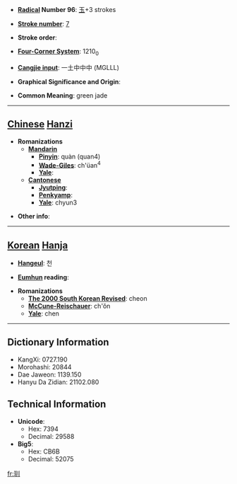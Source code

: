 * '''[[Wiktionary:Chinese radical index| Radical]] Number 96''': [[Wiktionary:Chinese radical index 玉|玉]]+3 strokes

* '''[[Wiktionary:Chinese total strokes index|Stroke number]]''': [[Wiktionary:Chinese total strokes index 7|7]]

* '''Stroke order''': 

* '''[[Wiktionary:Chinese four corner index|Four-Corner System]]''': 1210<sub>0</sub>

* '''[[Wiktionary:Chinese Cangjie index|Cangjie input]]''': 一土中中中 (MGLLL)

* '''Graphical Significance and Origin''': 

* '''Common Meaning''': green jade

----

== [[Chinese]] [[Hanzi]] ==

* '''Romanizations'''
** '''[[Mandarin]]'''
*** '''[[Pinyin]]''': quàn (quan4)
*** '''[[Wade-Giles]]''': ch'üan<sup>4</sup>
*** '''[[Yale]]''': 
** '''[[Cantonese]]'''
*** '''[[Jyutping]]''':
*** '''[[Penkyamp]]''': 
*** '''[[Yale]]''': chyun3

* '''Other info''': 

----

== [[Korean]] [[Hanja]] ==

* '''[[Hangeul]]''': 천

* '''[[Eumhun]] reading''': 

* '''Romanizations'''
** '''[[The 2000 South Korean Revised Romanization|The 2000 South Korean Revised]]''': cheon
** '''[[McCune-Reischauer]]''': ch'ŏn
** '''[[Yale]]''': chen

----

== Dictionary Information ==

* KangXi: 0727.190
* Morohashi: 20844
* Dae Jaweon: 1139.150
* Hanyu Da Zidian: 21102.080

== Technical Information ==

* '''Unicode''':
** Hex: 7394
** Decimal: 29588
* '''Big5''':
** Hex: CB6B
** Decimal: 52075

[[fr:玔]]